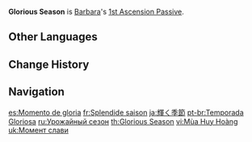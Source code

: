 {{Talent Infobox
|image         = Talent Glorious Season.png
|character     = Barbara
|type          = 1st Ascension Passive
|info          = The [[Stamina Consumption]] of characters within [[Let the Show Begin♪]]'s Melody Loop is reduced by 12%.
|utility1      = Stamina
}}
'''Glorious Season''' is [[Barbara]]'s [[1st Ascension Passive]].

==Other Languages==
{{Other Languages
|en      = Glorious Season
|zhs     = 光辉的季节
|zhs_rm  = Guānghuī de Jìjié
|zht     = 光輝的季節
|zht_rm  = Guānghuī de Jìjié
|zh_tl   = Season of Glory
|ja      = 輝く季節
|ja_rm   = Kagayaku Kisetsu
|ja_tl   = Shining Season
|ko      = 광휘의 계절
|ko_rm   = Gwanghwi-ui Gyejeol
|ko_tl   = Season of Brilliance
|es      = Momento de gloria
|es_tl   = Moment of Glory
|fr      = Splendide saison
|fr_tl   = Splendid Season
|ru      = Урожайный сезон
|ru_tl   = Harvest Season
|th      = Glorious Season
|vi      = Mùa Huy Hoàng
|vi_tl   = Glorious Season
|de      = Glanzvolle Jahreszeit
|de_tl   = Glamorous Season
|id      = Glorious Season
|pt      = Temporada Gloriosa
|pt_tl   = Glorious Season
|tr      = Muhteşem Sezon
|tr_tl   = Glorious Season
|it      = Stagione gloriosa
|it_tl   = Glorious Season
}}

==Change History==
{{Change History|1.0}}

==Navigation==
{{Talent Navbox|Barbara}}

[[es:Momento de gloria]]
[[fr:Splendide saison]]
[[ja:輝く季節]]
[[pt-br:Temporada Gloriosa]]
[[ru:Урожайный сезон]]
[[th:Glorious Season]]
[[vi:Mùa Huy Hoàng]]
[[uk:Момент слави]]